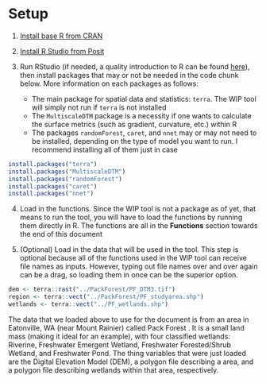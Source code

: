 # Setup {.unnumbered}

1.  [Install base R from CRAN](https://cran.r-project.org/)

2.  [Install R Studio from Posit](https://posit.co/)

3.  Run RStudio (if needed, a quality introduction to R can be found [here](https://r4ds.had.co.nz/index.html)), then install packages that may or not be needed in the code chunk below. More information on each packages as follows:

    -   The main package for spatial data and statistics: `terra`. The WIP tool will simply not run if `terra` is not installed
    -   The `MultiscaleDTM` package is a necessity if one wants to calculate the surface metrics (such as gradient, curvature, etc.) within R
    -   The packages `randomForest`, `caret`, and `nnet` may or may not need to be installed, depending on the type of model you want to run. I recommend installing all of them just in case

```r
install.packages("terra")
install.packages("MultiscaleDTM")
install.packages("randomForest")
install.packages("caret")
install.packages("nnet")
```

4.  Load in the functions. Since the WIP tool is not a package as of yet, that means to run the tool, you will have to load the functions by running them directly in R. The functions are all in the **Functions** section towards the end of this document

5.  (Optional) Load in the data that will be used in the tool. This step is optional because all of the functions used in the WIP tool can receive file names as inputs. However, typing out file names over and over again can be a drag, so loading them in once can be the superior option.

```r
dem <- terra::rast("../PackForest/PF_DTM3.tif")
region <- terra::vect("../PackForest/PF_studyarea.shp")
wetlands <- terra::vect("../PF_wetlands.shp")
```

The data that we loaded above to use for the document is from an area in Eatonville, WA (near Mount Rainier) called Pack Forest . It is a small land mass (making it ideal for an example), with four classified wetlands: Riverine, Freshwater Emergent Wetland, Freshwater Forested/Shrub Wetland, and Freshwater Pond. The thing variables that were just loaded are the Digital Elevation Model (DEM), a polygon file describing a area, and a polygon file describing wetlands within that area, respectively. 
